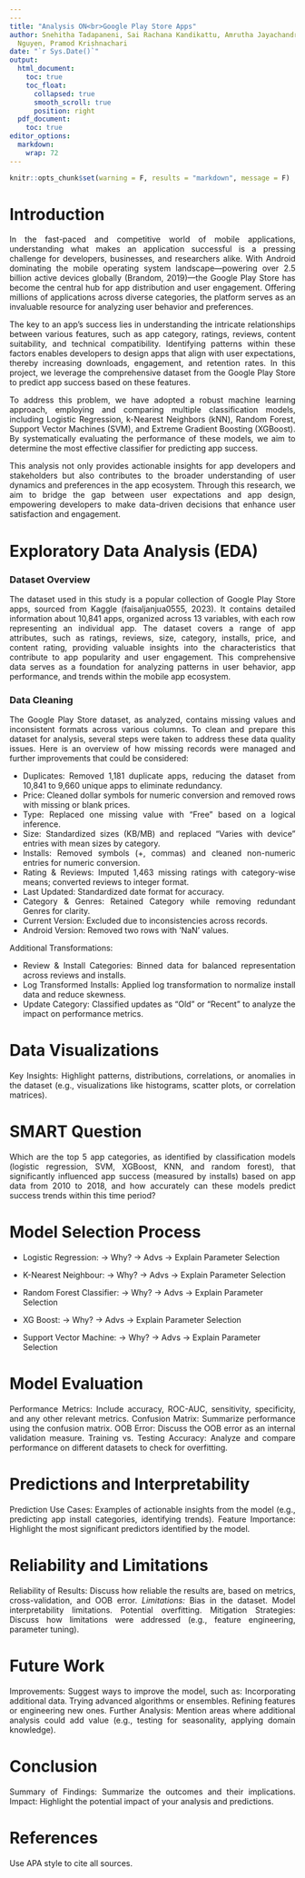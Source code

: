 ```yaml
---
---
title: "Analysis ON<br>Google Play Store Apps"
author: Snehitha Tadapaneni, Sai Rachana Kandikattu, Amrutha Jayachandradhara, Wilona
  Nguyen, Pramod Krishnachari
date: "`r Sys.Date()`"
output:
  html_document:
    toc: true
    toc_float:
      collapsed: true
      smooth_scroll: true
      position: right
  pdf_document:
    toc: true
editor_options:
  markdown:
    wrap: 72
---
```


```r
knitr::opts_chunk$set(warning = F, results = "markdown", message = F)
```


# **Introduction**
<div style="text-align: justify;">
In the fast-paced and competitive world of mobile applications, understanding what makes an application successful is a pressing challenge for developers, businesses, and researchers alike. With Android dominating the mobile operating system landscape—powering over 2.5 billion active devices globally (Brandom, 2019)—the Google Play Store has become the central hub for app distribution and user engagement. Offering millions of applications across diverse categories, the platform serves as an invaluable resource for analyzing user behavior and preferences.

The key to an app's success lies in understanding the intricate relationships between various features, such as app category, ratings, reviews, content suitability, and technical compatibility. Identifying patterns within these factors enables developers to design apps that align with user expectations, thereby increasing downloads, engagement, and retention rates. In this project, we leverage the comprehensive dataset from the Google Play Store to predict app success based on these features.

To address this problem, we have adopted a robust machine learning approach, employing and comparing multiple classification models, including Logistic Regression, k-Nearest Neighbors (kNN), Random Forest, Support Vector Machines (SVM), and Extreme Gradient Boosting (XGBoost). By systematically evaluating the performance of these models, we aim to determine the most effective classifier for predicting app success.

This analysis not only provides actionable insights for app developers and stakeholders but also contributes to the broader understanding of user dynamics and preferences in the app ecosystem. Through this research, we aim to bridge the gap between user expectations and app design, empowering developers to make data-driven decisions that enhance user satisfaction and engagement.

</div>


# **Exploratory Data Analysis (EDA)**

### Dataset Overview
<div style="text-align: justify;">
The dataset used in this study is a popular collection of Google Play Store apps, sourced from Kaggle (faisaljanjua0555, 2023). It contains detailed information about 10,841 apps, organized across 13 variables, with each row representing an individual app. The dataset covers a range
of app attributes, such as ratings, reviews, size, category, installs, price, and content rating, providing valuable insights into the
characteristics that contribute to app popularity and user engagement. This comprehensive data serves as a foundation for analyzing patterns in
user behavior, app performance, and trends within the mobile app ecosystem. 
</div>

### Data Cleaning
<div style="text-align: justify;">
The Google Play Store dataset, as analyzed, contains missing values and inconsistent formats across various columns. To clean and prepare this
dataset for analysis, several steps were taken to address these data quality issues. Here is an overview of how missing records were managed
and further improvements that could be considered:

- Duplicates: Removed 1,181 duplicate apps, reducing the dataset from 10,841 to 9,660 unique apps to eliminate redundancy.
- Price: Cleaned dollar symbols for numeric conversion and removed rows with missing or blank prices.
- Type: Replaced one missing value with "Free" based on a logical inference.
- Size: Standardized sizes (KB/MB) and replaced "Varies with device" entries with mean sizes by category.
- Installs: Removed symbols (+, commas) and cleaned non-numeric entries for numeric conversion.
- Rating & Reviews: Imputed 1,463 missing ratings with category-wise means; converted reviews to integer format.
- Last Updated: Standardized date format for accuracy.
- Category & Genres: Retained Category while removing redundant Genres for clarity.
- Current Version: Excluded due to inconsistencies across records.
- Android Version: Removed two rows with 'NaN' values.

Additional Transformations:

- Review & Install Categories: Binned data for balanced representation across reviews and installs.
- Log Transformed Installs: Applied log transformation to normalize install data and reduce skewness.
- Update Category: Classified updates as "Old" or "Recent" to analyze the impact on performance metrics.
</div>


# Data Visualizations
<div style="text-align: justify;">
Key Insights: Highlight patterns, distributions, correlations, or anomalies in the dataset (e.g., visualizations like histograms, scatter plots, or correlation matrices).
</div>


# **SMART Question**
<div style="text-align: justify;">
Which are the top 5 app categories, as identified by classification models (logistic regression, SVM, XGBoost, KNN, and random forest), that significantly influenced app success (measured by installs) based on app data from 2010 to 2018, and how accurately can these models predict success trends within this time period?
</div>



# **Model Selection Process**

* Logistic Regression:
-> Why?
-> Advs
-> Explain Parameter Selection

* K-Nearest Neighbour:
-> Why?
-> Advs
-> Explain Parameter Selection

* Random Forest Classifier:
-> Why?
-> Advs
-> Explain Parameter Selection

* XG Boost:
-> Why?
-> Advs
-> Explain Parameter Selection


* Support Vector Machine:
-> Why?
-> Advs
-> Explain Parameter Selection




# **Model Evaluation**
<div style="text-align: justify;">
Performance Metrics: Include accuracy, ROC-AUC, sensitivity, specificity, and any other relevant metrics.
Confusion Matrix: Summarize performance using the confusion matrix.
OOB Error: Discuss the OOB error as an internal validation measure.
Training vs. Testing Accuracy: Analyze and compare performance on different datasets to check for overfitting.
</div>


# **Predictions and Interpretability**
<div style="text-align: justify;">
Prediction Use Cases: Examples of actionable insights from the model (e.g., predicting app install categories, identifying trends).
Feature Importance: Highlight the most significant predictors identified by the model.
</div>


# **Reliability and Limitations**
<div style="text-align: justify;">
Reliability of Results: Discuss how reliable the results are, based on metrics, cross-validation, and OOB error.
*Limitations:*
Bias in the dataset.
Model interpretability limitations.
Potential overfitting.
Mitigation Strategies: Discuss how limitations were addressed (e.g., feature engineering, parameter tuning).
</div>


# **Future Work**
<div style="text-align: justify;">
Improvements: Suggest ways to improve the model, such as:
Incorporating additional data.
Trying advanced algorithms or ensembles.
Refining features or engineering new ones.
Further Analysis: Mention areas where additional analysis could add value (e.g., testing for seasonality, applying domain knowledge).
</div>


# **Conclusion**
<div style="text-align: justify;">
Summary of Findings: Summarize the outcomes and their implications.
Impact: Highlight the potential impact of your analysis and predictions.
</div>


# **References**
<div style="text-align: justify;">
Use APA style to cite all sources.
</div>